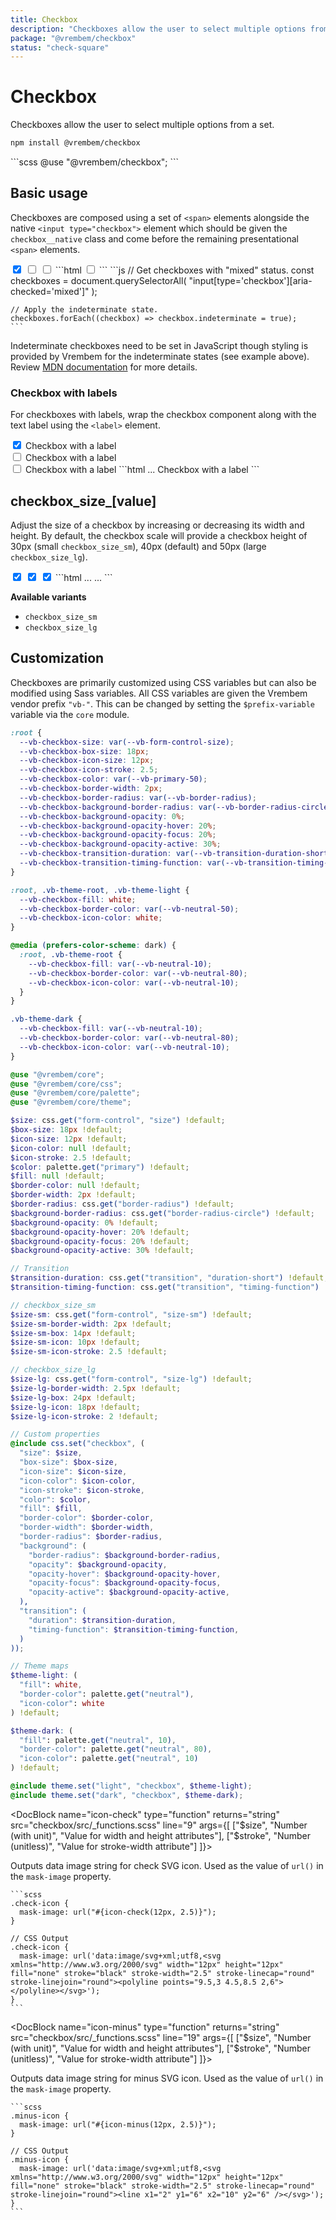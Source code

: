 ```yaml
---
title: Checkbox
description: "Checkboxes allow the user to select multiple options from a set."
package: "@vrembem/checkbox"
status: "check-square"
---
```



# Checkbox

Checkboxes allow the user to select multiple options from a set.

```sh
npm install @vrembem/checkbox
```

<CodeExample lang="scss">
  ```scss
  @use "@vrembem/checkbox";
  ```
</CodeExample>

## Basic usage

Checkboxes are composed using a set of `<span>` elements alongside the native `<input type="checkbox">` element which should be given the `checkbox__native` class and come before the remaining presentational `<span>` elements.

<CodeExample tabs>
  <Fragment slot="output">
    <span class="checkbox">
      <input class="checkbox__native" type="checkbox" checked />
      <span class="checkbox__background">
        <span class="checkbox__box">
          <span class="checkbox__icon"></span>
        </span>
      </span>
    </span>
    <span class="checkbox">
      <input class="checkbox__native" type="checkbox" aria-checked="mixed" />
      <span class="checkbox__background">
        <span class="checkbox__box">
          <span class="checkbox__icon"></span>
        </span>
      </span>
    </span>
    <span class="checkbox">
      <input class="checkbox__native" type="checkbox" />
      <span class="checkbox__background">
        <span class="checkbox__box">
          <span class="checkbox__icon"></span>
        </span>
      </span>
    </span>
  </Fragment>
  <Fragment slot="tab-html">
    ```html
    <span class="checkbox">
      <input class="checkbox__native" type="checkbox" />
      <span class="checkbox__background">
        <span class="checkbox__box">
          <span class="checkbox__icon"></span>
        </span>
      </span>
    </span>
    ```
  </Fragment>
  <Fragment slot="tab-js">
    ```js
    // Get checkboxes with "mixed" status.
    const checkboxes = document.querySelectorAll(
      "input[type='checkbox'][aria-checked='mixed']"
    );

    // Apply the indeterminate state.
    checkboxes.forEach((checkbox) => checkbox.indeterminate = true);
    ```
  </Fragment>
</CodeExample>

Indeterminate checkboxes need to be set in JavaScript though styling is provided by Vrembem for the indeterminate states (see example above). Review [MDN documentation](https://developer.mozilla.org/en-US/docs/Web/CSS/:indeterminate) for more details.


### Checkbox with labels

For checkboxes with labels, wrap the checkbox component along with the text label using the `<label>` element.

<CodeExample>
  <Fragment slot="output">
    <label class="display-inline-flex align-items-center flex-gap-xs">
      <span class="checkbox">
        <input class="checkbox__native" type="checkbox" checked />
        <span class="checkbox__background">
          <span class="checkbox__box">
            <span class="checkbox__icon"></span>
          </span>
        </span>
      </span>
      <span>Checkbox with a label</span>
    </label>
    <br />
    <label class="display-inline-flex align-items-center flex-gap-xs">
      <span class="checkbox">
        <input class="checkbox__native" type="checkbox" aria-checked="mixed" />
        <span class="checkbox__background">
          <span class="checkbox__box">
            <span class="checkbox__icon"></span>
          </span>
        </span>
      </span>
      <span>Checkbox with a label</span>
    </label>
    <br />
    <label class="display-inline-flex align-items-center flex-gap-xs">
      <span class="checkbox">
        <input class="checkbox__native" type="checkbox" />
        <span class="checkbox__background">
          <span class="checkbox__box">
            <span class="checkbox__icon"></span>
          </span>
        </span>
      </span>
      <span>Checkbox with a label</span>
    </label>
  </Fragment>
  ```html
  <label>
    <span class="checkbox">
      ...
    </span>
    <span>Checkbox with a label</span>
  </label>
  ```
</CodeExample>

## checkbox_size_[value]

Adjust the size of a checkbox by increasing or decreasing its width and height. By default, the checkbox scale will provide a checkbox height of 30px (small `checkbox_size_sm`), 40px (default) and 50px (large `checkbox_size_lg`).

<CodeExample>
  <Fragment slot="output">
    <span class="checkbox checkbox_size_sm">
      <input class="checkbox__native" type="checkbox" checked />
      <span class="checkbox__background">
        <span class="checkbox__box">
          <span class="checkbox__icon"></span>
        </span>
      </span>
    </span>
    <span class="checkbox">
      <input class="checkbox__native" type="checkbox" checked />
      <span class="checkbox__background">
        <span class="checkbox__box">
          <span class="checkbox__icon"></span>
        </span>
      </span>
    </span>
    <span class="checkbox checkbox_size_lg">
      <input class="checkbox__native" type="checkbox" checked />
      <span class="checkbox__background">
        <span class="checkbox__box">
          <span class="checkbox__icon"></span>
        </span>
      </span>
    </span>
  </Fragment>
  ```html
  <span class="checkbox checkbox_size_sm">
    ...
  </span>

  <span class="checkbox checkbox_size_lg">
    ...
  </span>
  ```
</CodeExample>

**Available variants**

- `checkbox_size_sm`
- `checkbox_size_lg`

## Customization

Checkboxes are primarily customized using CSS variables but can also be modified using Sass variables. All CSS variables are given the Vrembem vendor prefix `"vb-"`. This can be changed by setting the `$prefix-variable` variable via the `core` module.

<DocBlock name="CSS Variables" src="checkbox/src/_root.scss">

```scss
:root {
  --vb-checkbox-size: var(--vb-form-control-size);
  --vb-checkbox-box-size: 18px;
  --vb-checkbox-icon-size: 12px;
  --vb-checkbox-icon-stroke: 2.5;
  --vb-checkbox-color: var(--vb-primary-50);
  --vb-checkbox-border-width: 2px;
  --vb-checkbox-border-radius: var(--vb-border-radius);
  --vb-checkbox-background-border-radius: var(--vb-border-radius-circle);
  --vb-checkbox-background-opacity: 0%;
  --vb-checkbox-background-opacity-hover: 20%;
  --vb-checkbox-background-opacity-focus: 20%;
  --vb-checkbox-background-opacity-active: 30%;
  --vb-checkbox-transition-duration: var(--vb-transition-duration-short);
  --vb-checkbox-transition-timing-function: var(--vb-transition-timing-function);
}

:root, .vb-theme-root, .vb-theme-light {
  --vb-checkbox-fill: white;
  --vb-checkbox-border-color: var(--vb-neutral-50);
  --vb-checkbox-icon-color: white;
}

@media (prefers-color-scheme: dark) {
  :root, .vb-theme-root {
    --vb-checkbox-fill: var(--vb-neutral-10);
    --vb-checkbox-border-color: var(--vb-neutral-80);
    --vb-checkbox-icon-color: var(--vb-neutral-10);
  }
}

.vb-theme-dark {
  --vb-checkbox-fill: var(--vb-neutral-10);
  --vb-checkbox-border-color: var(--vb-neutral-80);
  --vb-checkbox-icon-color: var(--vb-neutral-10);
}
```
</DocBlock>

<DocBlock name="SCSS Variables" src="checkbox/src/_variables.scss">

```scss
@use "@vrembem/core";
@use "@vrembem/core/css";
@use "@vrembem/core/palette";
@use "@vrembem/core/theme";

$size: css.get("form-control", "size") !default;
$box-size: 18px !default;
$icon-size: 12px !default;
$icon-color: null !default;
$icon-stroke: 2.5 !default;
$color: palette.get("primary") !default;
$fill: null !default;
$border-color: null !default;
$border-width: 2px !default;
$border-radius: css.get("border-radius") !default;
$background-border-radius: css.get("border-radius-circle") !default;
$background-opacity: 0% !default;
$background-opacity-hover: 20% !default;
$background-opacity-focus: 20% !default;
$background-opacity-active: 30% !default;

// Transition
$transition-duration: css.get("transition", "duration-short") !default;
$transition-timing-function: css.get("transition", "timing-function") !default;

// checkbox_size_sm
$size-sm: css.get("form-control", "size-sm") !default;
$size-sm-border-width: 2px !default;
$size-sm-box: 14px !default;
$size-sm-icon: 10px !default;
$size-sm-icon-stroke: 2.5 !default;

// checkbox_size_lg
$size-lg: css.get("form-control", "size-lg") !default;
$size-lg-border-width: 2.5px !default;
$size-lg-box: 24px !default;
$size-lg-icon: 18px !default;
$size-lg-icon-stroke: 2 !default;

// Custom properties
@include css.set("checkbox", (
  "size": $size,
  "box-size": $box-size,
  "icon-size": $icon-size,
  "icon-color": $icon-color,
  "icon-stroke": $icon-stroke,
  "color": $color,
  "fill": $fill,
  "border-color": $border-color,
  "border-width": $border-width,
  "border-radius": $border-radius,
  "background": (
    "border-radius": $background-border-radius,
    "opacity": $background-opacity,
    "opacity-hover": $background-opacity-hover,
    "opacity-focus": $background-opacity-focus,
    "opacity-active": $background-opacity-active,
  ),
  "transition": (
    "duration": $transition-duration,
    "timing-function": $transition-timing-function,
  )
));

// Theme maps
$theme-light: (
  "fill": white,
  "border-color": palette.get("neutral"),
  "icon-color": white
) !default;

$theme-dark: (
  "fill": palette.get("neutral", 10),
  "border-color": palette.get("neutral", 80),
  "icon-color": palette.get("neutral", 10)
) !default;

@include theme.set("light", "checkbox", $theme-light);
@include theme.set("dark", "checkbox", $theme-dark);
```
</DocBlock>

<DocBlock name="icon-check" type="function" returns="string" src="checkbox/src/_functions.scss" line="9" args={[
  ["$size", "Number (with unit)", "Value for width and height attributes"],
  ["$stroke", "Number (unitless)", "Value for stroke-width attribute"]
]}>
  <p>Outputs data image string for check SVG icon. Used as the value of <code>url()</code> in the <code>mask-image</code> property.</p>

  <Fragment slot="example">

    ```scss
    .check-icon {
      mask-image: url("#{icon-check(12px, 2.5)}");
    }

    // CSS Output
    .check-icon {
      mask-image: url('data:image/svg+xml;utf8,<svg xmlns="http://www.w3.org/2000/svg" width="12px" height="12px" fill="none" stroke="black" stroke-width="2.5" stroke-linecap="round" stroke-linejoin="round"><polyline points="9.5,3 4.5,8.5 2,6"></polyline></svg>');
    }
    ```
  </Fragment>
</DocBlock>

<DocBlock name="icon-minus" type="function" returns="string" src="checkbox/src/_functions.scss" line="19" args={[
  ["$size", "Number (with unit)", "Value for width and height attributes"],
  ["$stroke", "Number (unitless)", "Value for stroke-width attribute"]
]}>
  <p>Outputs data image string for minus SVG icon. Used as the value of <code>url()</code> in the <code>mask-image</code> property.</p>

  <Fragment slot="example">

    ```scss
    .minus-icon {
      mask-image: url("#{icon-minus(12px, 2.5)}");
    }

    // CSS Output
    .minus-icon {
      mask-image: url('data:image/svg+xml;utf8,<svg xmlns="http://www.w3.org/2000/svg" width="12px" height="12px" fill="none" stroke="black" stroke-width="2.5" stroke-linecap="round" stroke-linejoin="round"><line x1="2" y1="6" x2="10" y2="6" /></svg>');
    }
    ```
  </Fragment>
</DocBlock>

